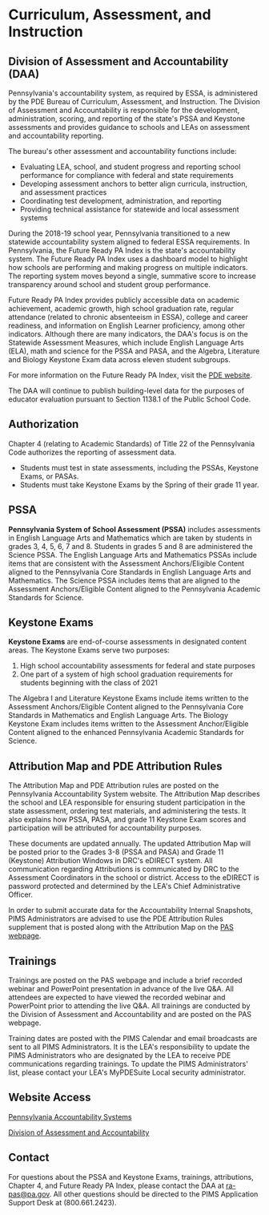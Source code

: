 # Curriculum, Assessment, and Instruction

## Division of Assessment and Accountability (DAA)

Pennsylvania's accountability system, as required by ESSA, is administered by the PDE Bureau of Curriculum, Assessment, and Instruction. The Division of Assessment and Accountability is responsible for the development, administration, scoring, and reporting of the state's PSSA and Keystone assessments and provides guidance to schools and LEAs on assessment and accountability reporting.

The bureau's other assessment and accountability functions include:

- Evaluating LEA, school, and student progress and reporting school performance for compliance with federal and state requirements
- Developing assessment anchors to better align curricula, instruction, and assessment practices
- Coordinating test development, administration, and reporting
- Providing technical assistance for statewide and local assessment systems

During the 2018-19 school year, Pennsylvania transitioned to a new statewide accountability system aligned to federal ESSA requirements. In Pennsylvania, the Future Ready PA Index is the state's accountability system. The Future Ready PA Index uses a dashboard model to highlight how schools are performing and making progress on multiple indicators. The reporting system moves beyond a single, summative score to increase transparency around school and student group performance.

Future Ready PA Index provides publicly accessible data on academic achievement, academic growth, high school graduation rate, regular attendance (related to chronic absenteeism in ESSA), college and career readiness, and information on English Learner proficiency, among other indicators. Although there are many indicators, the DAA's focus is on the Statewide Assessment Measures, which include English Language Arts (ELA), math and science for the PSSA and PASA, and the Algebra, Literature and Biology Keystone Exam data across eleven student subgroups.

For more information on the Future Ready PA Index, visit the [PDE website](http://www.education.pa.gov/).

The DAA will continue to publish building-level data for the purposes of educator evaluation pursuant to Section 1138.1 of the Public School Code.

## Authorization

Chapter 4 (relating to Academic Standards) of Title 22 of the Pennsylvania Code authorizes the reporting of assessment data.

- Students must test in state assessments, including the PSSAs, Keystone Exams, or PASAs.
- Students must take Keystone Exams by the Spring of their grade 11 year.

## PSSA

**Pennsylvania System of School Assessment (PSSA)** includes assessments in English Language Arts and Mathematics which are taken by students in grades 3, 4, 5, 6, 7 and 8. Students in grades 5 and 8 are administered the Science PSSA. The English Language Arts and Mathematics PSSAs include items that are consistent with the Assessment Anchors/Eligible Content aligned to the Pennsylvania Core Standards in English Language Arts and Mathematics. The Science PSSA includes items that are aligned to the Assessment Anchors/Eligible Content aligned to the Pennsylvania Academic Standards for Science.

## Keystone Exams

**Keystone Exams** are end-of-course assessments in designated content areas. The Keystone Exams serve two purposes:
1. High school accountability assessments for federal and state purposes
2. One part of a system of high school graduation requirements for students beginning with the class of 2021

The Algebra I and Literature Keystone Exams include items written to the Assessment Anchors/Eligible Content aligned to the Pennsylvania Core Standards in Mathematics and English Language Arts. The Biology Keystone Exam includes items written to the Assessment Anchor/Eligible Content aligned to the enhanced Pennsylvania Academic Standards for Science.

## Attribution Map and PDE Attribution Rules

The Attribution Map and PDE Attribution rules are posted on the Pennsylvania Accountability System website. The Attribution Map describes the school and LEA responsible for ensuring student participation in the state assessment, ordering test materials, and administering the tests. It also explains how PSSA, PASA, and grade 11 Keystone Exam scores and participation will be attributed for accountability purposes.

These documents are updated annually. The updated Attribution Map will be posted prior to the Grades 3-8 (PSSA and PASA) and Grade 11 (Keystone) Attribution Windows in DRC's eDIRECT system. All communication regarding Attributions is communicated by DRC to the Assessment Coordinators in the school or district. Access to the eDIRECT is password protected and determined by the LEA's Chief Administrative Officer.

In order to submit accurate data for the Accountability Internal Snapshots, PIMS Administrators are advised to use the PDE Attribution Rules supplement that is posted along with the Attribution Map on the [PAS webpage](http://www.education.pa.gov/pas).

## Trainings

Trainings are posted on the PAS webpage and include a brief recorded webinar and PowerPoint presentation in advance of the live Q&A. All attendees are expected to have viewed the recorded webinar and PowerPoint prior to attending the live Q&A. All trainings are conducted by the Division of Assessment and Accountability and are posted on the PAS webpage.

Training dates are posted with the PIMS Calendar and email broadcasts are sent to all PIMS Administrators. It is the LEA's responsibility to update the PIMS Administrators who are designated by the LEA to receive PDE communications regarding trainings. To update the PIMS Administrators' list, please contact your LEA's MyPDESuite Local security administrator.

## Website Access

[Pennsylvania Accountability Systems](http://www.education.pa.gov/pas)

[Division of Assessment and Accountability](https://www.education.pa.gov/K-12/Assessment%20and%20Accountability/Pages/default.aspx)

## Contact

For questions about the PSSA and Keystone Exams, trainings, attributions, Chapter 4, and Future Ready PA Index, please contact the DAA at [ra-pas@pa.gov](mailto:ra-pas@pa.gov). All other questions should be directed to the PIMS Application Support Desk at (800.661.2423).